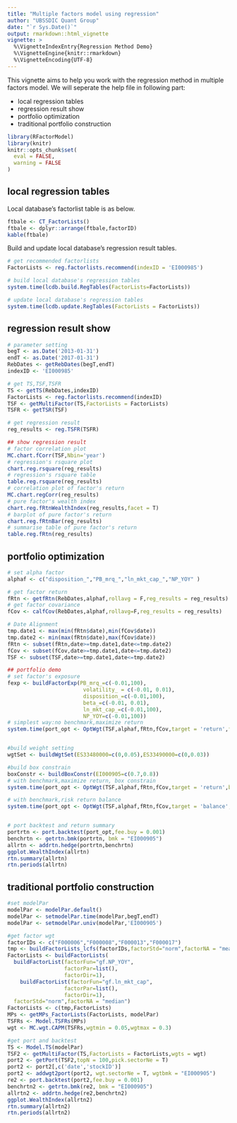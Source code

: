 ```yaml
---
title: "Multiple factors model using regression"
author: "UBSSDIC Quant Group"
date: "`r Sys.Date()`"
output: rmarkdown::html_vignette
vignette: >
  %\VignetteIndexEntry{Regression Method Demo}
  %\VignetteEngine{knitr::rmarkdown}
  %\VignetteEncoding{UTF-8}
---
```


This vignette aims to help you work with the regression method in multiple factors model. We will seperate the help file in following part:

- local regression tables
- regression result show
- portfolio optimization
- traditional portfolio construction

```r
library(RFactorModel)
library(knitr)
knitr::opts_chunk$set(
  eval = FALSE,
  warning = FALSE
)
```


## local regression tables

Local database's factorlist table is as below.
```r
ftbale <- CT_FactorLists()
ftbale <- dplyr::arrange(ftbale,factorID)
kable(ftbale)
```


Build and update local database's regression result tables.
```r
# get recommended factorlists
FactorLists <- reg.factorlists.recommend(indexID = 'EI000985')

# build local database's regression tables
system.time(lcdb.build.RegTables(FactorLists=FactorLists))

# update local database's regression tables
system.time(lcdb.update.RegTables(FactorLists = FactorLists))
```


## regression result show

```r
# parameter setting
begT <- as.Date('2013-01-31')
endT <- as.Date('2017-01-31')
RebDates <- getRebDates(begT,endT)
indexID <- 'EI000985'

# get TS,TSF,TSFR
TS <- getTS(RebDates,indexID)
FactorLists <- reg.factorlists.recommend(indexID)
TSF <- getMultiFactor(TS,FactorLists = FactorLists)
TSFR <- getTSR(TSF)

# get regression result
reg_results <- reg.TSFR(TSFR)

## show regression result
# factor correlation plot
MC.chart.fCorr(TSF,Nbin='year')
# regression's rsquare plot
chart.reg.rsquare(reg_results)
# regression's rsquare table
table.reg.rsquare(reg_results)
# correlation plot of factor's return 
MC.chart.regCorr(reg_results)
# pure factor's wealth index
chart.reg.fRtnWealthIndex(reg_results,facet = T)
# barplot of pure factor's return 
chart.reg.fRtnBar(reg_results)
# summarise table of pure factor's return 
table.reg.fRtn(reg_results)
```


## portfolio optimization

```r
# set alpha factor
alphaf <- c("disposition_","PB_mrq_","ln_mkt_cap_","NP_YOY" )

# get factor return
fRtn <- getfRtn(RebDates,alphaf,rollavg = F,reg_results = reg_results)
# get factor covariance
fCov <- calfCov(RebDates,alphaf,rollavg=F,reg_results = reg_results)

# Date Alignment
tmp.date1 <- max(min(fRtn$date),min(fCov$date))
tmp.date2 <- min(max(fRtn$date),max(fCov$date))
fRtn <- subset(fRtn,date>=tmp.date1,date<=tmp.date2)
fCov <- subset(fCov,date>=tmp.date1,date<=tmp.date2)
TSF <- subset(TSF,date>=tmp.date1,date<=tmp.date2)

## portfolio demo
# set factor's exposure
fexp <- buildFactorExp(PB_mrq_=c(-0.01,100),
                        volatility_ = c(-0.01, 0.01),
                        disposition_=c(-0.01,100),
                        beta_=c(-0.01, 0.01),
                        ln_mkt_cap_=c(-0.01,100),
                        NP_YOY=c(-0.01,100))
# simplest way:no benchmark,maximize return
system.time(port_opt <- OptWgt(TSF,alphaf,fRtn,fCov,target = 'return',factorExp = fexp))


#build weight setting
wgtSet <- buildWgtSet(ES33480000=c(0,0.05),ES33490000=c(0,0.03))

#build box constrain
boxConstr <- buildBoxConstr(EI000905=c(0.7,0.8))
# with benchmark,maximize return, box constrain
system.time(port_opt <- OptWgt(TSF,alphaf,fRtn,fCov,target = 'return',bmk = 'EI000985',factorExp = fexp,wgtSet = wgtSet))

# with benchmark,risk return balance
system.time(port_opt <- OptWgt(TSF,alphaf,fRtn,fCov,target = 'balance',bmk = 'EI000905',factorExp = fexp,boxConstr = boxConstr))


# port backtest and return summary
portrtn <- port.backtest(port_opt,fee.buy = 0.001)
benchrtn <- getrtn.bmk(portrtn, bmk = "EI000905")
allrtn <- addrtn.hedge(portrtn,benchrtn)
ggplot.WealthIndex(allrtn)
rtn.summary(allrtn)
rtn.periods(allrtn)
```


## traditional portfolio construction


```r
#set modelPar
modelPar <- modelPar.default()
modelPar <- setmodelPar.time(modelPar,begT,endT)
modelPar <- setmodelPar.univ(modelPar,'EI000905')

#get factor wgt
factorIDs <- c("F000006","F000008","F000013","F000017")
tmp <- buildFactorLists_lcfs(factorIDs,factorStd="norm",factorNA = "mean")
FactorLists <- buildFactorLists(
  buildFactorList(factorFun="gf.NP_YOY",
                  factorPar=list(),
                  factorDir=1),
    buildFactorList(factorFun="gf.ln_mkt_cap",
                  factorPar=list(),
                  factorDir=1),
  factorStd="norm",factorNA = "median")
FactorLists <- c(tmp,FactorLists)
MPs <- getMPs_FactorLists(FactorLists, modelPar)
TSFRs <- Model.TSFRs(MPs)
wgt <- MC.wgt.CAPM(TSFRs,wgtmin = 0.05,wgtmax = 0.3)

#get port and backtest
TS <- Model.TS(modelPar)
TSF2 <- getMultiFactor(TS,FactorLists = FactorLists,wgts = wgt)
port2 <- getPort(TSF2,topN = 100,pick.sectorNe = T)
port2 <- port2[,c('date','stockID')]
port2 <- addwgt2port(port2, wgt.sectorNe = T, wgtbmk = "EI000905")
re2 <- port.backtest(port2,fee.buy = 0.001)
benchrtn2 <- getrtn.bmk(re2, bmk = "EI000905")
allrtn2 <- addrtn.hedge(re2,benchrtn2)
ggplot.WealthIndex(allrtn2)
rtn.summary(allrtn2)
rtn.periods(allrtn2)
```



